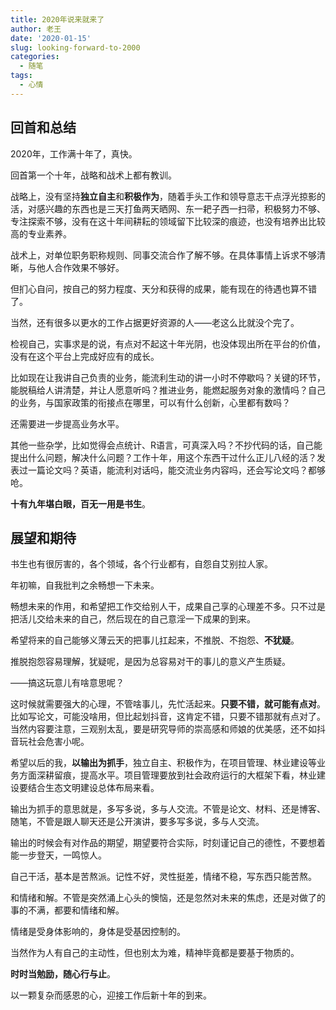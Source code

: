 ```yaml
---
title: 2020年说来就来了
author: 老王
date: '2020-01-15'
slug: looking-forward-to-2000
categories:
  - 随笔
tags:
  - 心情
---
```


## 回首和总结

2020年，工作满十年了，真快。

回首第一个十年，战略和战术上都有教训。

战略上，没有坚持**独立自主**和**积极作为**，随着手头工作和领导意志干点浮光掠影的活，对感兴趣的东西也是三天打鱼两天晒网、东一耙子西一扫帚，积极努力不够、专注探索不够，没有在这十年间耕耘的领域留下比较深的痕迹，也没有培养出比较高的专业素养。

战术上，对单位职务职称规则、同事交流合作了解不够。在具体事情上诉求不够清晰，与他人合作效果不够好。

但扪心自问，按自己的努力程度、天分和获得的成果，能有现在的待遇也算不错了。

当然，还有很多以更水的工作占据更好资源的人——老这么比就没个完了。

检视自己，实事求是的说，有点对不起这十年光阴，也没体现出所在平台的价值，没有在这个平台上完成好应有的成长。

比如现在让我讲自己负责的业务，能流利生动的讲一小时不停歇吗？关键的环节，能脱稿给人讲清楚，并让人愿意听吗？推进业务，能燃起服务对象的激情吗？自己的业务，与国家政策的衔接点在哪里，可以有什么创新，心里都有数吗？

还需要进一步提高业务水平。

其他一些杂学，比如觉得会点统计、R语言，可真深入吗？不抄代码的话，自己能提出什么问题，解决什么问题？工作十年，用这个东西干过什么正儿八经的活？发表过一篇论文吗？英语，能流利对话吗，能交流业务内容吗，还会写论文吗？都够呛。

**十有九年堪白眼，百无一用是书生**。

## 展望和期待

书生也有很厉害的，各个领域，各个行业都有，自怨自艾别拉人家。

年初嘛，自我批判之余畅想一下未来。

畅想未来的作用，和希望把工作交给别人干，成果自己享的心理差不多。只不过是把活儿交给未来的自己，然后现在的自己意淫一下成果的到来。

希望将来的自己能够义薄云天的把事儿扛起来，不推脱、不抱怨、**不犹疑**。

推脱抱怨容易理解，犹疑呢，是因为总容易对干的事儿的意义产生质疑。

——搞这玩意儿有啥意思呢？

这时候就需要强大的心理，不管啥事儿，先忙活起来。**只要不错，就可能有点对**。比如写论文，可能没啥用，但比起划抖音，这肯定不错，只要不错那就有点对了。当然内容要注意，三观别太乱，要是研究导师的崇高感和师娘的优美感，还不如抖音玩社会危害小呢。

希望以后的我，**以输出为抓手**，独立自主、积极作为，在项目管理、林业建设等业务方面深耕留痕，提高水平。项目管理要放到社会政府运行的大框架下看，林业建设要结合生态文明建设总体布局来看。

输出为抓手的意思就是，多写多说，多与人交流。不管是论文、材料、还是博客、随笔，不管是跟人聊天还是公开演讲，要多写多说，多与人交流。

输出的时候会有对作品的期望，期望要符合实际，时刻谨记自己的德性，不要想着能一步登天，一鸣惊人。

自己干活，基本是苦熬派。记性不好，灵性挺差，情绪不稳，写东西只能苦熬。

和情绪和解。不管是突然涌上心头的懊恼，还是忽然对未来的焦虑，还是对做了的事的不满，都要和情绪和解。

情绪是受身体影响的，身体是受基因控制的。

当然作为人有自己的主动性，但也别太为难，精神毕竟都是要基于物质的。

**时时当勉励，随心行与止**。

以一颗复杂而感恩的心，迎接工作后新十年的到来。



